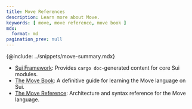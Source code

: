 ```yaml
---
title: Move References
description: Learn more about Move.
keywords: [ move, move reference, move book ]
mdx:
  format: md
pagination_prev: null
---
```


{@include: ../snippets/move-summary.mdx}

- [Sui Framework](./framework.mdx): Provides `cargo doc`-generated content for core Sui modules. 
- [The Move Book](https://move-book.com): A definitive guide for learning the Move language on Sui. 
- [The Move Reference](https://move-book.com/reference): Architecture and syntax reference for the Move language.